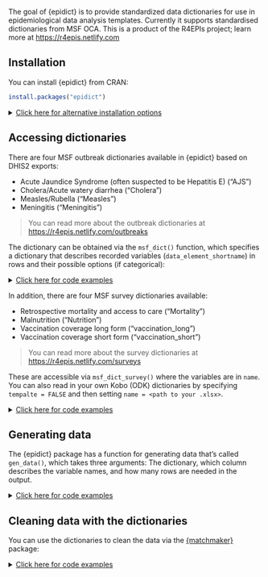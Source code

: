 The goal of {epidict} is to provide standardized data dictionaries for use in 
epidemiological data analysis templates. Currently it supports standardised 
dictionaries from MSF OCA. 
This is a product of the R4EPIs project; learn more at <https://r4epis.netlify.com>

## Installation

You can install {epidict} from CRAN:

``` r
install.packages("epidict")
```

<details>
<!--
NOTE: everything inside the details tag will be collapsed and effectively
hidden from the user
-->
<summary style='text-decoration: underline'>Click here for alternative installation options</summary>
If there is a bugfix or feature that is not yet on CRAN, you can install it via
the {drat} package:

You can also install the in-development version from GitHub using the {remotes}
package (but there's no guarantee that it will be stable):

```r
# install.packages("remotes")
remotes::install_github("R4EPI/epidict") 
```

</details>


## Accessing dictionaries

There are four MSF outbreak dictionaries available in {epidict} based on DHIS2
exports:

 - Acute Jaundice Syndrome (often suspected to be Hepatitis E) ("AJS")
 - Cholera/Acute watery diarrhea ("Cholera")
 - Measles/Rubella ("Measles")
 - Meningitis ("Meningitis")

> You can read more about the outbreak dictionaries at <https://r4epis.netlify.com/outbreaks>

The dictionary can be obtained via the `msf_dict()` function, which specifies a
dictionary that describes recorded variables (`data_element_shortname`) in rows
and their possible options (if categorical):

<details>
<!--
NOTE: everything inside the details tag will be collapsed and effectively
hidden from the user
-->
<summary style='text-decoration: underline'>Click here for code examples </summary>

```r
library("epidict")
msf_dict("AJS")
msf_dict("Cholera")
msf_dict("Measles")
msf_dict("Meningitis")
```

</details>

In addition, there are four MSF survey dictionaries available:

 - Retrospective mortality and access to care ("Mortality")
 - Malnutrition ("Nutrition") 
 - Vaccination coverage long form ("vaccination_long")
 - Vaccination coverage short form ("vaccination_short")

> You can read more about the survey dictionaries at <https://r4epis.netlify.com/surveys>

These are accessible via `msf_dict_survey()` where the variables are in 
`name`.
You can also read in your own Kobo (ODK) dictionaries by specifying `tempalte = FALSE` 
and then setting `name = <path to your .xlsx>`. 

<details>
<!--
NOTE: everything inside the details tag will be collapsed and effectively
hidden from the user
-->
<summary style='text-decoration: underline'>Click here for code examples </summary>

```r
msf_dict_survey("Mortality")
msf_dict_survey("Nutrition")
msf_dict_survey("Vaccination_long")
msf_dict_survey("Vaccination_short")
```

</details>

## Generating data

The {epidict} package has a function for generating data that's called
`gen_data()`, which takes three arguments: The dictionary, which column
describes the variable names, and how many rows are needed in the output.

<details>
<!--
NOTE: everything inside the details tag will be collapsed and effectively
hidden from the user
-->
<summary style='text-decoration: underline'>Click here for code examples </summary>

```r
gen_data("Measles", varnames = "data_element_shortname", numcases = 100, org = "MSF")
gen_data("Vaccination_long", varnames = "name", numcases = 100, org = "MSF")
```

</details>

## Cleaning data with the dictionaries

You can use the dictionaries to clean the data via the [{matchmaker}](https://www.repidemicsconsortium.org/matchmaker) package:

<details>
<!--
NOTE: everything inside the details tag will be collapsed and effectively
hidden from the user
-->
<summary style='text-decoration: underline'>Click here for code examples </summary>

```r
library("matchmaker")
library("dplyr")

dat <- gen_data(dictionary = "Cholera", 
  varnames = "data_element_shortname",
  numcases = 20,
  org = "MSF"
)
print(dat)

# We want the expanded dictionary, so we will select `compact = FALSE`
dict <- msf_dict(disease = "Cholera", 
  long    = TRUE,
  compact = FALSE,
  tibble  = TRUE
)
print(dict)

# Now we can use matchmaker to filter the data
dat_clean <- matchmaker::match_df(dat, dict, 
  from  = "option_code",
  to    = "option_name",
  by    = "data_element_shortname",
  order = "option_order_in_set"
)
print(dat_clean)
```

</details>
